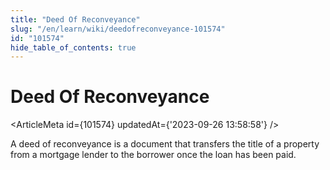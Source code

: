 ```yaml
---
title: "Deed Of Reconveyance"
slug: "/en/learn/wiki/deedofreconveyance-101574"
id: "101574"
hide_table_of_contents: true
---
```



# Deed Of Reconveyance

<ArticleMeta id={101574} updatedAt={'2023-09-26 13:58:58'} />
<div className='border-solid border-b border-t-0 my-4 border-[var(--ifm-color-gray-300)]' />

A deed of reconveyance is a document that transfers the title of a property from a mortgage lender to the borrower once the loan has been paid.
